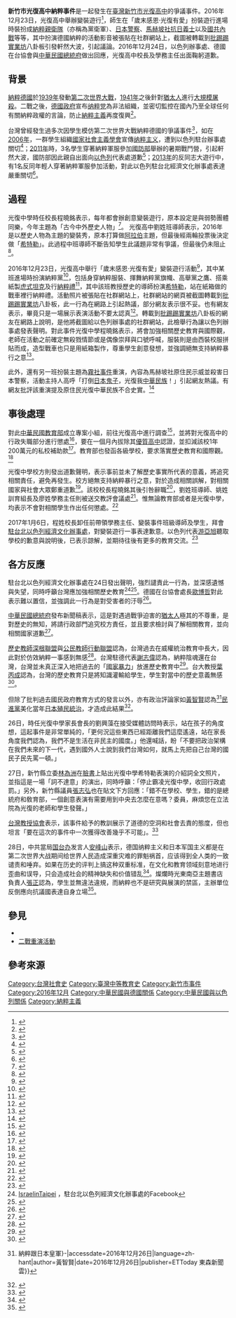 '''新竹市光復高中納粹事件'''是一起發生在[[臺灣|臺灣]][[新竹市|新竹市]][[新竹市私立光復高級中學|光復高中]]的爭議事件。2016年12月23日，光復高中舉辦變裝遊行<ref>{{cite news |language = 中文 |author =  |url = http://www.nownews.com/n/2016/12/25/2351303 |title = 學生扮納粹遊行挨轟　光復中學校長宣布辭職 |publisher = NOWnews 今日新聞 |date = 2016-12-25 |accessdate = 2016-12-27 |archive-date = 2017-03-17 |archive-url = https://web.archive.org/web/20170317010212/http://www.nownews.com/n/2016/12/25/2351303 |dead-url = no }}</ref>，師生在「歲末感恩·光復有愛」扮裝遊行進場時裝扮成[[親衛隊|納粹親衛隊]]（亦稱為黨衛軍）、[[日本警察|日本警察]]、[[馬赫坡社|馬赫坡社]][[霧社事件|抗日義士]]以及[[國共內戰|國共內戰]]等等，其中扮演德國納粹的活動影音被張貼在社群網站上，截圖被轉載到[[批踢踢實業坊|批踢踢實業坊]]八卦板引發軒然大波，引起議論。2016年12月24日，以色列辦事處、德國在台協會與[[中華民國總統府|中華民國總統府]]做出回應，光復高中校長及學務主任出面鞠躬道歉。

==背景==
{{See also|納粹大屠殺}}
[[納粹德國|納粹德國]]於[[1939年|1939年]]發動[[第二次世界大戰|第二次世界大戰]]，[[1941年|1941年]]之後針對[[猶太人|猶太人]]進行[[納粹大屠殺|大規模屠殺]]。二戰之後，[[同盟國軍事佔領德國|德國政府]]宣布[[纳粹党|纳粹党]]為非法組織，並密切監控在國內乃至全球任何有關納粹政權的言論，防止[[納粹主義|納粹主義]]再度復興<ref>{{cite news|language = 中文|author = 郭無患|url = https://tw.mobi.yahoo.com/news/%E5%9C%8B%E9%98%B2%E9%83%A8%E9%81%93%E6%AD%89-%E6%88%B0%E9%AC%A5%E7%87%9F%E7%A9%BF%E7%B4%8D%E7%B2%B9%E6%9C%8D-%E8%BB%8D%E6%96%B9%E6%8B%8D%E7%85%A7po%E7%B6%B2-183642144.html|title = 二戰已是歷史 納粹一切在德國就是禁忌|publisher = 中央社|date = 2016-12-24|accessdate = 2016-12-25|archive-date = 2019-06-08|archive-url = https://web.archive.org/web/20190608035044/https://tw.mobi.yahoo.com/news/%E5%9C%8B%E9%98%B2%E9%83%A8%E9%81%93%E6%AD%89-%E6%88%B0%E9%AC%A5%E7%87%9F%E7%A9%BF%E7%B4%8D%E7%B2%B9%E6%9C%8D-%E8%BB%8D%E6%96%B9%E6%8B%8D%E7%85%A7po%E7%B6%B2-183642144.html|dead-url = no}}</ref>。

台灣曾經發生過多次因學生模仿第二次世界大戰納粹德國的爭議事件<ref>{{cite news |language = 中文 |author = 謝佳穎 |url = http://www2.cna.com.tw/news/firstnews/201612240249-1.aspx |title = 高中生集體模仿納粹遭痛批 校方竟辯稱：並無殺戮情節，尊重學生創意 |publisher = 風傳媒 |date = 2016-12-24 |accessdate = 2016-12-25 |archive-date = 2017-11-15 |archive-url = https://web.archive.org/web/20171115222110/http://www.cna.com.tw/news/firstnews/201612240249-1.aspx |dead-url = no }}</ref>，如在[[2006年|2006年]]，一群學生組織[[國家社會主義學會|國家社會主義學會]]宣傳[[纳粹主义|纳粹主义]]，遭到以色列駐台辦事處關切<ref>{{cite news |language = 中文 |author = 林楠森 |url = http://news.bbc.co.uk/chinese/trad/hi/newsid_6480000/newsid_6481600/6481627.stm |title = 分析：台學生納粹組織的思想根源 |publisher = BBC中文部 |date = 2007年3月22日 |accessdate = 2016-12-25 |archive-date = 2019-07-19 |archive-url = https://web.archive.org/web/20190719063807/http://news.bbc.co.uk/chinese/trad/hi/newsid_6480000/newsid_6481600/6481627.stm |dead-url = no }}</ref>；[[2011年|2011年]]時，3名學生穿著納粹軍服參加[[中華民國國防部|國防部]]舉辦的暑期戰鬥營，引起軒然大波，國防部因此親自出面向[[以色列|以色列]]代表處道歉<ref>{{cite news |language = 中文 |author =  |url = https://tw.mobi.yahoo.com/news/%E5%9C%8B%E9%98%B2%E9%83%A8%E9%81%93%E6%AD%89-%E6%88%B0%E9%AC%A5%E7%87%9F%E7%A9%BF%E7%B4%8D%E7%B2%B9%E6%9C%8D-%E8%BB%8D%E6%96%B9%E6%8B%8D%E7%85%A7po%E7%B6%B2-183642144.html |title = 國防部道歉 戰鬥營穿納粹服 軍方拍照PO網 |publisher = 中時電子報 |date = 2011年7月8日 |accessdate = 2016-12-25 |archive-date = 2019-06-08 |archive-url = https://web.archive.org/web/20190608035044/https://tw.mobi.yahoo.com/news/%E5%9C%8B%E9%98%B2%E9%83%A8%E9%81%93%E6%AD%89-%E6%88%B0%E9%AC%A5%E7%87%9F%E7%A9%BF%E7%B4%8D%E7%B2%B9%E6%9C%8D-%E8%BB%8D%E6%96%B9%E6%8B%8D%E7%85%A7po%E7%B6%B2-183642144.html |dead-url = no }}</ref>；[[2013年|2013年]]的反同志大遊行中，有1名反同年輕人穿著納粹軍服參加活動，對此以色列駐台北經濟文化辦事處表達嚴重關切<ref>{{cite news |language = 中文 |author =  |url = http://www.appledaily.com.tw/realtimenews/article/new/20131203/302769/ |title = 反同志團體穿納粹軍裝上街　以色列向我嚴重關切 |publisher = 蘋果日報 |date = 2013年12月3日 |accessdate = 2016-12-25 |archive-date = 2016-12-27 |archive-url = https://web.archive.org/web/20161227094855/http://www.appledaily.com.tw/realtimenews/article/new/20131203/302769 |dead-url = no }}</ref>。

==過程==
光復中學時任校長程曉銘表示，每年都會辦創意變裝遊行，原本設定是與弱勢團體同樂，今年主題為「古今中外歷史人物」<ref>{{cite news|language = zh-tw|author = |url = http://www.appledaily.com.tw/realtimenews/article/new/20161224/1019696/|title = 光復中學cosplay扮納粹　導師演希特勒挨轟|publisher = 蘋果日報|date = 2016-12-24|accessdate = 2016-12-25|archive-date = 2016-12-26|archive-url = https://web.archive.org/web/20161226161600/http://www.appledaily.com.tw/realtimenews/article/new/20161224/1019696|dead-url = no}}</ref>。
光復高中劉姓班導師表示，2016年是以歷史人物為主題的變裝秀，原本打算做[[阿拉伯|阿拉伯]]主題，但最後經兩輪投票後決定做「[[希特勒|希特勒]]」。此過程中班導師不斷告知學生此議題非常有爭議，但最後仍未阻止<ref>{{cite news|language = zh-tw|author = |url = http://www.cna.com.tw/news/ahel/201612240222-1.aspx|title = 扮納粹被罵翻 學生老師都自責|publisher = 中央社|date = 2016-12-24|accessdate = 2016-12-25|archive-date = 2018-08-27|archive-url = https://web.archive.org/web/20180827203254/http://www.cna.com.tw/news/ahel/201612240222-1.aspx|dead-url = no}}</ref>。

2016年12月23日，光復高中舉行「歲末感恩·光復有愛」變裝遊行活動<ref>{{cite news |language = zh-tw |author =  |url = http://www.chinatimes.com/realtimenews/20161224002759-260407 |title = 學生變裝秀扮納粹 校方對社會鄭重道歉 |publisher = 中國時報 |date = 2016-12-24 |accessdate = 2016-12-26 |archive-date = 2019-06-21 |archive-url = https://web.archive.org/web/20190621190827/https://www.chinatimes.com/realtimenews/20161224002759-260407 |dead-url = no }}</ref>，其中某班進場時扮演納粹黨<ref>{{cite news |language = zh-tw |author = 許劍虹 |url = http://www.chinatimes.com/realtimenews/20161223005881-260408 |title = 台灣高中生高舉納粹旗參加校慶 |publisher = 中國時報 |date = 2016-12-24 |accessdate = 2016-12-25 |archive-date = 2020-11-08 |archive-url = https://web.archive.org/web/20201108111533/https://www.chinatimes.com/realtimenews/20161223005881-260408 |dead-url = no }}</ref>，包括身穿納粹服裝、揮舞納粹黨旗幟、高舉黨之鷹、搭乘紙製[[虎式坦克|虎式坦克]]及行[[納粹禮|納粹禮]]<ref>{{cite news |language = zh-tw |author = 蔡彰盛 |coauthors =  |url = http://news.ltn.com.tw/news/life/breakingnews/1926992 |title = 高中生校慶穿納粹服挨轟 校方回應了！ |publisher = 自由時報 |pages =  |date = 2016-12-24 |accessdate = 2016-12-24 |archive-date = 2019-06-09 |archive-url = https://web.archive.org/web/20190609124446/https://news.ltn.com.tw/news/life/breakingnews/1926992 |dead-url = no }}</ref>，其中該班教授歷史的導師扮演[[希特勒|希特勒]]，站在紙箱做的戰車裡行納粹禮。活動照片被張貼在社群網站上，社群網站的網頁被截圖轉載到[[批踢踢實業坊|批踢踢實業坊]]八卦板，此一行為在網路上引起熱議，部分網友表示很不妥。也有網友表示，畢竟只是一場展示表演活動不要太認真<ref>{{cite news |language = zh-tw |author =  |coauthors =  |url =http://www.appledaily.com.tw/realtimenews/article/new/20161224/1019696/%E5%85%89%E5%BE%A9%E4%B8%AD%E5%AD%B8cosplay%E6%89%AE%E7%B4%8D%E7%B2%B9%E3%80%80%E5%B0%8E%E5%B8%AB%E6%BC%94%E5%B8%8C%E7%89%B9%E5%8B%92%E6%8C%A8%E8%BD%9F |title = 光復中學cosplay扮納粹　導師演希特勒挨轟|publisher = 蘋果日報 |pages =  |date =2016-12-24  |accessdate = 2016-12-25}}</ref>。轉載到[[批踢踢實業坊|批踢踢實業坊]]八卦板的網友在網路上說明，是他將截圖給以色列辦事處的社群網站，此檢舉行為讓以色列辦事處發表聲明。對此事件光復中學程曉銘表示，將會加強相關歷史教育與國際觀，老師在活動之前確定無殺戮情節或是偶像崇拜與口號呼喊，服裝則是由西裝校服拼貼而成，造型戰車也只是用紙箱製作，尊重學生創意發想，並強調絕無支持納粹暴行之意<ref>{{cite news |language = zh-tw |author = 謝佳穎 |url = http://www.storm.mg/article/205140 |title = 高中生扮納粹》光復中學竟辯稱：並無殺戮情節，尊重學生創意 |publisher = 蘋果日報 |date = 2016-12-24 |accessdate = 2016-12-25 |archive-date = 2019-06-23 |archive-url = https://web.archive.org/web/20190623105326/https://www.storm.mg/article/205140 |dead-url = no }}</ref>。

此外，還有另一班扮裝主題為[[霧社事件|霧社事件]]重演，內容為馬赫坡社原住民示威並殺害日本警察，活動主持人高呼「打倒[[日本鬼子|日本鬼子]]，光復我[[中華民族|中華民族]]！」引起網友熱議。有網友批評該重演提及原住民光復中華民族不合史實。<ref>{{cite news |language = zh-tw |url = http://news.ltn.com.tw/news/life/breakingnews/1928583 |title = 納粹爭議後 光復中學又爆cosplay霧社事件 |publisher = 自由時報 |date = 2016-12-26 |accessdate = 2016-12-26 |archive-date = 2019-06-29 |archive-url = https://web.archive.org/web/20190629073017/https://news.ltn.com.tw/news/life/breakingnews/1928583 |dead-url = no }}</ref>

==事後處理==
對此[[中華民國教育部|中華民國教育部]]成立專案小組，前往光復高中進行調查<ref>{{cite news |language = 中文 |author = 謝佳穎 |coauthors =  |url = http://www.storm.mg/article/205228 |title = 高中生扮納粹》教育部嚴懲光復中學：扣減獎補助款、拔優質高中認證 |publisher = 風傳媒 |date = 2016-12-24 |accessdate = 2016-12-25 |archive-date = 2019-06-12 |archive-url = https://web.archive.org/web/20190612204110/https://www.storm.mg/article/205228 |dead-url = no }}</ref>，並將對光復高中的行政失職部分進行懲處<ref>{{cite news |language = 中文 |author =  |coauthors =  |url = http://www.appledaily.com.tw/realtimenews/article/new/20161224/1019999/ |title = 學生扮納粹　國教署：光復高中辦學不力將扣補助款 |publisher = 蘋果日報 |date = 2016-12-24 |accessdate = 2016-12-24 |archive-date = 2016-12-28 |archive-url = https://web.archive.org/web/20161228175049/http://www.appledaily.com.tw/realtimenews/article/new/20161224/1019999/ |dead-url = no }}</ref>，要在一個月內拔除其[[優質高中|優質高中]]認證，並扣減該校1年200萬元的私校補助款<ref>{{cite news |language = 中文 |author =  |url = http://www.appledaily.com.tw/realtimenews/article/new/20161225/1020341/%E6%89%AE%E7%B4%8D%E7%B2%B9%E6%83%B9%E8%AD%B0%E6%98%8E%E5%85%AC%E5%B8%83%E6%87%B2%E8%99%95%E3%80%80%E5%85%89%E5%BE%A9%E4%B8%AD%E5%AD%B8%EF%BC%9A%E4%B8%8D%E7%BD%B0%E5%AD%B8%E7%94%9F |title = 扮納粹惹議明公布懲處　光復中學：不罰學生 |publisher = 蘋果日報 |date = 2016-12-25 |accessdate = 2016-12-25 |archive-date = 2016-12-31 |archive-url = https://web.archive.org/web/20161231025309/http://www.appledaily.com.tw/realtimenews/article/new/20161225/1020341/%E6%89%AE%E7%B4%8D%E7%B2%B9%E6%83%B9%E8%AD%B0%E6%98%8E%E5%85%AC%E5%B8%83%E6%87%B2%E8%99%95%E3%80%80%E5%85%89%E5%BE%A9%E4%B8%AD%E5%AD%B8%EF%BC%9A%E4%B8%8D%E7%BD%B0%E5%AD%B8%E7%94%9F |dead-url = no }}</ref>。教育部也發函各級學校，要求落實歷史教育和國際觀。<ref>{{cite news|language = 中文|author = |coauthors = |url = http://www.chinatimes.com/realtimenews/20161224003218-260405|title = 學生扮納粹惹議 歷史課該怎麼教|publisher = 中國時報|date = 2016年12月24日|accessdate = 2016-12-25|archive-date = 2019-06-13|archive-url = https://web.archive.org/web/20190613000645/https://www.chinatimes.com/realtimenews/20161224003218-260405|dead-url = no}}</ref>

光復中學校方則發出道歉聲明，表示事前並未了解歷史事實所代表的意義，將追究相關責任，避免再發生。校方絕無支持納粹暴行之意，對於造成相關誤解，對相關國家與社會大眾鄭重道歉<ref>{{cite news|language = 中文|author = |coauthors = |url = http://www.appledaily.com.tw/realtimenews/article/new/20161224/1019989/papersec_right|title = 學生扮納粹遭抨擊　光復中學4點致歉認缺世界觀|publisher = 蘋果日報|date = 2016-12-24|accessdate = 2016-12-24|archive-date = 2016-12-24|archive-url = https://web.archive.org/web/20161224233137/http://www.appledaily.com.tw/realtimenews/article/new/20161224/1019989/papersec_right|dead-url = no}}</ref>。該校校長程曉銘其後引咎辭職<ref>{{cite news|language = 中文|author = 黃羿馨|coauthors = |url = http://www.appledaily.com.tw/realtimenews/article/local/20161225/1020431/|title = 學生扮納粹遊行　光復中學校長辭職止血|publisher = 蘋果日報|date = 2016-12-25|accessdate = 2016-12-25|archive-date = 2016-12-27|archive-url = https://web.archive.org/web/20161227181610/http://www.appledaily.com.tw/realtimenews/article/local/20161225/1020431|dead-url = no}}</ref>，劉姓班導師、姚姓訓育組長及廖姓學務主任則被送交教評會議處<ref>{{cite news |language = 中文 |author = 徐養齡 |coauthors =  |url = http://www.chinatimes.com/realtimenews/20161225002315-260405 |title = 光復高中校長辭職 劉姓班導等3人送教評會 |publisher = 中國時報 |date = 2016-12-25 |accessdate = 2016-12-25 |archive-date = 2019-06-28 |archive-url = https://web.archive.org/web/20190628105118/https://www.chinatimes.com/realtimenews/20161225002315-260405 |dead-url = no }}</ref>。惟無論教育部或者是光復中學，均表示不會對相關學生作出任何懲處。<ref>{{cite news |language = 中文 |author = 徐養齡 |coauthors =  |url = http://www.appledaily.com.tw/realtimenews/article/new/20161225/1020341/ |title = 扮納粹惹議明公布懲處　光復中學：不罰學生 |publisher = 蘋果日報 |date = 2016-12-25 |accessdate = 2016-12-27 |archive-date = 2016-12-28 |archive-url = https://web.archive.org/web/20161228203142/http://www.appledaily.com.tw/realtimenews/article/new/20161225/1020341/ |dead-url = no }}</ref>

2017年1月6日，程姓校長卸任前帶領學務主任、變裝事件班級導師及學生，拜會[[駐台北以色列經濟文化辦事處|駐台北以色列經濟文化辦事處]]，對變裝遊行一事表達歉意。以色列代表[[游亞旭|游亞旭]]聽取學校的歉意與說明後，已表示諒解，並期待往後有更多的教育交流。<ref>{{cite news|language =中文|author =洪美秀|url =http://news.ltn.com.tw/news/life/breakingnews/1941541|title =拜會以色列辦事處 竹市光復中學取得諒解|publisher =自由時報|date =2017-01-09|accessdate =2017-01-09|archive-date =2019-06-16|archive-url =https://web.archive.org/web/20190616084126/https://news.ltn.com.tw/news/life/breakingnews/1941541|dead-url =no}}</ref>

==各方反應==
駐台北以色列經濟文化辦事處在24日發出聲明，強烈譴責此一行為，並深感遺憾與失望，同時呼籲台灣應加強相關歷史教育<ref>[https://www.facebook.com/IsraelinTaipei/posts/853942671308861 IsraelinTaipei] {{Wayback|url=https://www.facebook.com/IsraelinTaipei/posts/853942671308861 |date=20201011131423 }}，駐台北以色列經濟文化辦事處的Facebook</ref><ref>{{cite news |language = 中文 |author = 翁嫆琄 |coauthors =  |url = http://www.ettoday.net/news/20161224/835930.htm |title = 高中全班變裝納粹　以色列辦事處譴責：震驚且失望 |publisher = ETtoday |pages =  |date = 2016-12-24 |accessdate = 2016-12-24 |archive-date = 2016-12-29 |archive-url = https://web.archive.org/web/20161229112127/http://www.ettoday.net/news/20161224/835930.htm |dead-url = no }}</ref>。德國在台協會處長[[歐博哲|歐博哲]]對此表示難以置信，並強調此一行為是對受害者的汙辱<ref>{{cite news |language = 中文 |author =  |coauthors =  |url = http://news.ltn.com.tw/news/life/breakingnews/1927339 |title = 納粹變裝風波 德駐台代表：污辱受害者及德國人 |publisher = ETtoday |pages =  |date = 2016-12-24 |accessdate = 2016-12-24 |archive-date = 2019-06-29 |archive-url = https://web.archive.org/web/20190629051734/https://news.ltn.com.tw/news/life/breakingnews/1927339 |dead-url = no }}</ref>。

[[中華民國總統府|中華民國總統府]]發布新聞稿表示，這是對遇過戰爭迫害的[[猶太人|猶太人]]極其的不尊重，是對歷史的無知，將請行政部門追究校方責任，並且要求檢討與了解相關教育，並向相關國家道歉<ref>{{cite news|language =中文|author =|coauthors =|url =http://news.cts.com.tw/nownews/life/201612/201612241834824.html#.WF6VxNV97IU|title =學生扮納粹遭各界砲轟　光復高中出面道歉|publisher =華視|date =2016-12-24|accessdate =2016-12-24|deadurl =yes|archiveurl =https://web.archive.org/web/20161224234021/http://news.cts.com.tw/nownews/life/201612/201612241834824.html#.WF6VxNV97IU|archivedate =2016-12-24}}</ref>。

[[歷史教師深根聯盟|歷史教師深根聯盟]]與[[公民教師行動聯盟|公民教師行動聯盟]]認為，台灣過去在威權統治教育中長大，因此對於仿效納粹一事感到無感<ref>{{cite news|url=http://www.ettoday.net/news/20161225/836137.htm|title=台灣對納粹軍服著迷？　教團：因為在法西斯教育中長大|date=2016年12月24日|publisher=ETtoday|accessdate=2016-12-25|language=中文|author=|archive-date=2019-06-11|archive-url=https://web.archive.org/web/20190611114728/https://www.ettoday.net/news/20161225/836137.htm|dead-url=no}}</ref>。台灣駐德代表[[謝志偉_(臺灣)|謝志偉]]認為，納粹陰魂還在台灣，台灣並未真正深入地把過去的「[[國家暴力|國家暴力]]」放進歷史教育中<ref>{{cite news|url=http://www.chinatimes.com/realtimenews/20161225001365-260407|title=扮裝爭議 駐德代表：納粹陰魂還在台灣|date=2016年12月25日|publisher=中國時報|accessdate=2016-12-25|language=中文|author=|archive-date=2019-06-17|archive-url=https://web.archive.org/web/20190617220516/https://www.chinatimes.com/realtimenews/20161225001365-260407|dead-url=no}}</ref>。台大教授[[葉丙成|葉丙成]]認為，台灣的歷史教育只是將知識灌輸給學生，學生對當中的歷史意義無感<ref>{{cite news|url=http://www.setn.com/News.aspx?NewsID=210352&PageGroupID=4&p=0|title=高中生扮納粹無知？台大教授葉丙成：希特勒搞笑的影片呢？|date=2016年12月25日|publisher=三立新聞|accessdate=2016-12-25|language=中文|author=|archive-date=2016-12-26|archive-url=https://web.archive.org/web/20161226055220/http://www.setn.com/News.aspx?NewsID=210352&PageGroupID=4&p=0|dead-url=no}}</ref>。

但除了批判過去國民政府教育方式的發言以外，亦有政治評論家如[[黃智賢_(作家)|黃智賢]]認為<ref>{{cite news|url=http://www.ettoday.net/news/20161226/836703.htm|title=-{zh;zh-hans;zh-hant{{!}}納粹跟日本皇軍}-|accessdate=2016年12月26日|language=zh-hant|author=黃智賢|date=2016年12月26日|publisher=ETToday 東森新聞雲}}</ref>[[民進黨|民進黨]]美化當年[[台灣日治時期|日本殖民統治]]，才造成此結果<ref>{{cite news|url=https://tw.news.yahoo.com/%E7%A4%BE%E8%A9%95-%E9%80%99%E4%B8%8D%E6%98%AF%E5%85%89%E5%BE%A9%E4%B8%AD%E5%AD%B8%E7%9A%84%E5%95%8F%E9%A1%8C-230100861.html|title=社評：這不是光復中學的問題|date=2016年12月26日|publisher=上報|accessdate=2016-12-26|language=中文|author=|archive-date=2019-06-05|archive-url=https://web.archive.org/web/20190605020149/https://tw.news.yahoo.com/%E7%A4%BE%E8%A9%95-%E9%80%99%E4%B8%8D%E6%98%AF%E5%85%89%E5%BE%A9%E4%B8%AD%E5%AD%B8%E7%9A%84%E5%95%8F%E9%A1%8C-230100861.html|dead-url=no}}</ref>。

26日，時任光復中學家長會長的劉興藻在接受媒體訪問時表示，站在孩子的角度想，這起事件是非常單純的，「更何況這些東西已經距離我們這麼遙遠，站在家長角度我們認為，我們不是生活在非民主的國度。」他還喊話，盼「不要把政治架構在我們未來的下一代，遇到國外人士說到我們台灣如何，就馬上先把自己台灣的國民子民先罵一頓。」

27日，新竹縣立委[[林為洲|林為洲]]在[[臉書|臉書]]上貼出光復中學希特勒表演的介紹詞全文照片，並指這是一場「詞不達意」的演出，同時呼籲：「停止霸凌光復中學，收回行政處罰。」另外，新竹縣議員[[張志弘|張志弘]]也在貼文下方回應：「錯不在學校、學生，錯的是總統府和敎育部，一個創意表演有需要用到中央去怎麼在意嗎？委員，麻煩您在立法院為光復的老師和學生發聲。」

[[台灣教授協會|台灣教授協會]]表示，該事件給予的教訓展示了道德的空洞和社會去責的態度，但也坦言「要在這次的事件中一次獲得改善幾乎不可能」。<ref>{{cite news |language = 中文 |author =  |coauthors =  |url = http://taup.net/index.php/taup-activities/2016/996-2016-12-24-18-00-44 |title = 缺乏歷史究責，無法教育後代 |publisher = 台灣教授協會 |pages =  |date = 2016-12-24 |accessdate = 2016-12-28 |archive-date = 2019-06-09 |archive-url = https://web.archive.org/web/20190609135640/http://taup.net/index.php/taup-activities/2016/996-2016-12-24-18-00-44 |dead-url = no }}</ref>

28日，中共當局[[国台办|国台办]]发言人[[安峰山|安峰山]]表示，德国纳粹主义和日本军国主义都是在第二次世界大战期间给世界人民造成深重灾难的罪魁祸首，应该得到全人类的一致谴责和唾弃。如果在历史的评判上搞这种双重标准，在文化和教育领域刻意地进行歪曲和误导，只会造成社会的精神缺失和价值错乱<ref>{{cite news |language = 中文 |author =  |coauthors =  |url = http://mt.sohu.com/20161228/n477156224.shtml |title = 台学生扮纳粹 国台办:歪曲误导只会造成价值错乱 |publisher = 国台办 |pages =  |date = 2016-12-28 |accessdate = 2016-12-28 |archive-date = 2016-12-29 |archive-url = https://web.archive.org/web/20161229032730/http://mt.sohu.com/20161228/n477156224.shtml |dead-url = no }}</ref>。燦爛時光東南亞主題書店負責人[[張正_(媒體工作者)|張正]]認為，學生並無違法違規，而納粹也不是研究與展演的禁區，主辦單位反倒應向抗議國表達自身立場<ref>{{cite news|url=http://opinion.cw.com.tw/blog/profile/91/article/5169|title=今天的任務是扮演一個歷史人物，不可以扮誰？|date=2016年12月28日|publisher=天下獨立評論|accessdate=2016-12-28|language=中文|author=|archive-date=2017-07-10|archive-url=https://web.archive.org/web/20170710052131/http://opinion.cw.com.tw/blog/profile/91/article/5169|dead-url=no}}</ref>。

==參見==
*{{tsl|en|Historical reenactment|歷史重演}}
*[[二戰重演活動|二戰重演活動]]

==參考來源==
{{Reflist|2}}

[[Category:台灣社會史|Category:台灣社會史]]
[[Category:臺灣中等教育史|Category:臺灣中等教育史]]

[[Category:新竹市事件|Category:新竹市事件]]
[[Category:2016年12月|Category:2016年12月]]
[[Category:中華民國與德國關係|Category:中華民國與德國關係]]
[[Category:中華民國與以色列關係|Category:中華民國與以色列關係]]
[[Category:納粹主義|Category:納粹主義]]
